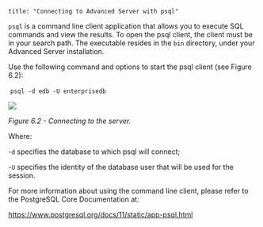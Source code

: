 ```
title: "Connecting to Advanced Server with psql"
```

<div id="connecting_to_advanced_server_with_psql" class="registered_link"></div>

`psql` is a command line client application that allows you to execute SQL commands and view the results. To open the psql client, the client must be in your search path. The executable resides in the `bin` directory, under your Advanced Server installation.

Use the following command and options to start the psql client (see Figure 6.2):

​			`psql -d edb -U enterprisedb`

![](C:\Users\Charm\Desktop\11\11\01_epas_inst_linux\images\connecting_to_the_server.png)

*Figure 6.2 - Connecting to the server.*

Where:

-`d` specifies the database to which psql will connect;

-`U` specifies the identity of the database user that will be used for the session.

For more information about using the command line client, please refer to the PostgreSQL Core Documentation at:

https://www.postgresql.org/docs/11/static/app-psql.html